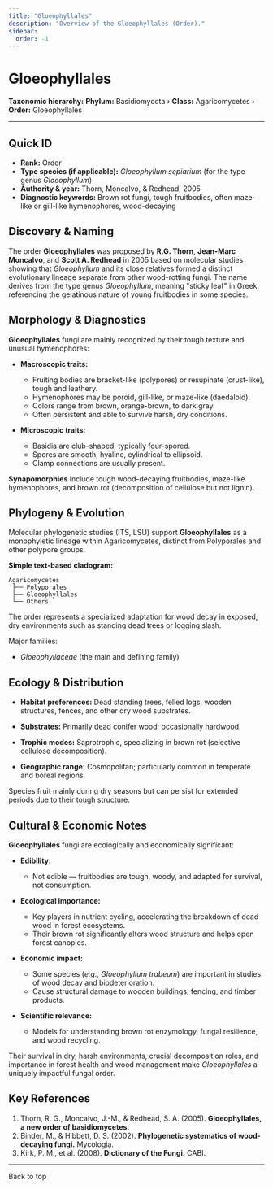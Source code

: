 ```yaml
---
title: "Gloeophyllales"
description: "Overview of the Gloeophyllales (Order)."
sidebar:
  order: -1
---
```



# Gloeophyllales <Badge variant="note" text="Order" />

**Taxonomic hierarchy:** **Phylum:** Basidiomycota › **Class:** Agaricomycetes › **Order:** Gloeophyllales

---

## Quick ID
* **Rank:** Order  
* **Type species (if applicable):** _Gloeophyllum sepiarium_ (for the type genus _Gloeophyllum_)  
* **Authority & year:** Thorn, Moncalvo, & Redhead, 2005  
* **Diagnostic keywords:** Brown rot fungi, tough fruitbodies, often maze-like or gill-like hymenophores, wood-decaying  

## Discovery & Naming
The order **Gloeophyllales** was proposed by **R.G. Thorn**, **Jean-Marc Moncalvo**, and **Scott A. Redhead** in 2005 based on molecular studies showing that _Gloeophyllum_ and its close relatives formed a distinct evolutionary lineage separate from other wood-rotting fungi. The name derives from the type genus _Gloeophyllum_, meaning "sticky leaf" in Greek, referencing the gelatinous nature of young fruitbodies in some species.

## Morphology & Diagnostics
**Gloeophyllales** fungi are mainly recognized by their tough texture and unusual hymenophores:

- **Macroscopic traits:**
  - Fruiting bodies are bracket-like (polypores) or resupinate (crust-like), tough and leathery.
  - Hymenophores may be poroid, gill-like, or maze-like (daedaloid).
  - Colors range from brown, orange-brown, to dark gray.
  - Often persistent and able to survive harsh, dry conditions.

- **Microscopic traits:**
  - Basidia are club-shaped, typically four-spored.
  - Spores are smooth, hyaline, cylindrical to ellipsoid.
  - Clamp connections are usually present.

**Synapomorphies** include tough wood-decaying fruitbodies, maze-like hymenophores, and brown rot (decomposition of cellulose but not lignin).

## Phylogeny & Evolution
Molecular phylogenetic studies (ITS, LSU) support **Gloeophyllales** as a monophyletic lineage within Agaricomycetes, distinct from Polyporales and other polypore groups.

**Simple text-based cladogram:**
```
Agaricomycetes
 ├── Polyporales
 ├── Gloeophyllales
 └── Others
```
The order represents a specialized adaptation for wood decay in exposed, dry environments such as standing dead trees or logging slash.

Major families:

- _Gloeophyllaceae_ (the main and defining family)

## Ecology & Distribution
- **Habitat preferences:** Dead standing trees, felled logs, wooden structures, fences, and other dry wood substrates.
- **Substrates:** Primarily dead conifer wood; occasionally hardwood.
- **Trophic modes:** Saprotrophic, specializing in brown rot (selective cellulose decomposition).

- **Geographic range:** Cosmopolitan; particularly common in temperate and boreal regions.

Species fruit mainly during dry seasons but can persist for extended periods due to their tough structure.

## Cultural & Economic Notes
**Gloeophyllales** fungi are ecologically and economically significant:

- **Edibility:**
  - Not edible — fruitbodies are tough, woody, and adapted for survival, not consumption.

- **Ecological importance:**
  - Key players in nutrient cycling, accelerating the breakdown of dead wood in forest ecosystems.
  - Their brown rot significantly alters wood structure and helps open forest canopies.

- **Economic impact:**
  - Some species (_e.g., Gloeophyllum trabeum_) are important in studies of wood decay and biodeterioration.
  - Cause structural damage to wooden buildings, fencing, and timber products.

- **Scientific relevance:**
  - Models for understanding brown rot enzymology, fungal resilience, and wood recycling.

Their survival in dry, harsh environments, crucial decomposition roles, and importance in forest health and wood management make _Gloeophyllales_ a uniquely impactful fungal order.

## Key References
1. Thorn, R. G., Moncalvo, J.-M., & Redhead, S. A. (2005). **Gloeophyllales, a new order of basidiomycetes.**  
2. Binder, M., & Hibbett, D. S. (2002). **Phylogenetic systematics of wood-decaying fungi.** Mycologia.  
3. Kirk, P. M., et al. (2008). **Dictionary of the Fungi.** CABI.

---

<LinkButton href="#top" variant="minimal" icon="arrow-up">
  Back to top
</LinkButton>
